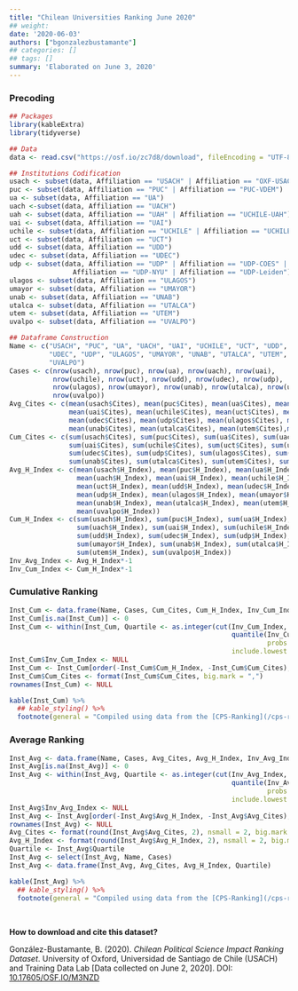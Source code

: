 ```yaml
---
title: "Chilean Universities Ranking June 2020"
## weight:
date: '2020-06-03'
authors: ["bgonzalezbustamante"]
## categories: []
## tags: []
summary: 'Elaborated on June 3, 2020'
---
```


### Precoding

```r
## Packages
library(kableExtra)
library(tidyverse)

## Data
data <- read.csv("https://osf.io/zc7d8/download", fileEncoding = "UTF-8")

## Institutions Codification
usach <- subset(data, Affiliation == "USACH" | Affiliation == "OXF-USACH")
puc <- subset(data, Affiliation == "PUC" | Affiliation == "PUC-VDEM")
ua <- subset(data, Affiliation == "UA")
uach <-subset(data, Affiliation == "UACH")
uah <- subset(data, Affiliation == "UAH" | Affiliation == "UCHILE-UAH")
uai <- subset(data, Affiliation == "UAI")
uchile <- subset(data, Affiliation == "UCHILE" | Affiliation == "UCHILE-UAH")
uct <- subset(data, Affiliation == "UCT")
udd <- subset(data, Affiliation == "UDD")
udec <- subset(data, Affiliation == "UDEC")
udp <- subset(data, Affiliation == "UDP" | Affiliation == "UDP-COES" |
                Affiliation == "UDP-NYU" | Affiliation == "UDP-Leiden")
ulagos <- subset(data, Affiliation == "ULAGOS")
umayor <- subset(data, Affiliation == "UMAYOR")
unab <- subset(data, Affiliation == "UNAB")
utalca <- subset(data, Affiliation == "UTALCA")
utem <- subset(data, Affiliation == "UTEM")
uvalpo <- subset(data, Affiliation == "UVALPO")

## Dataframe Construction
Name <- c("USACH", "PUC", "UA", "UACH", "UAI", "UCHILE", "UCT", "UDD",
          "UDEC", "UDP", "ULAGOS", "UMAYOR", "UNAB", "UTALCA", "UTEM",
          "UVALPO")
Cases <- c(nrow(usach), nrow(puc), nrow(ua), nrow(uach), nrow(uai),
           nrow(uchile), nrow(uct), nrow(udd), nrow(udec), nrow(udp),
           nrow(ulagos), nrow(umayor), nrow(unab), nrow(utalca), nrow(utem),
           nrow(uvalpo))
Avg_Cites <- c(mean(usach$Cites), mean(puc$Cites), mean(ua$Cites), mean(uach$Cites),
               mean(uai$Cites), mean(uchile$Cites), mean(uct$Cites), mean(udd$Cites),
               mean(udec$Cites), mean(udp$Cites), mean(ulagos$Cites), mean(umayor$Cites),
               mean(unab$Cites), mean(utalca$Cites), mean(utem$Cites),mean(uvalpo$Cites))
Cum_Cites <- c(sum(usach$Cites), sum(puc$Cites), sum(ua$Cites), sum(uach$Cites),
               sum(uai$Cites), sum(uchile$Cites), sum(uct$Cites), sum(udd$Cites),
               sum(udec$Cites), sum(udp$Cites), sum(ulagos$Cites), sum(umayor$Cites),
               sum(unab$Cites), sum(utalca$Cites), sum(utem$Cites), sum(uvalpo$Cites))
Avg_H_Index <- c(mean(usach$H_Index), mean(puc$H_Index), mean(ua$H_Index),
                 mean(uach$H_Index), mean(uai$H_Index), mean(uchile$H_Index),
                 mean(uct$H_Index), mean(udd$H_Index), mean(udec$H_Index),
                 mean(udp$H_Index), mean(ulagos$H_Index), mean(umayor$H_Index),
                 mean(unab$H_Index), mean(utalca$H_Index), mean(utem$H_Index),
                 mean(uvalpo$H_Index))
Cum_H_Index <- c(sum(usach$H_Index), sum(puc$H_Index), sum(ua$H_Index),
                 sum(uach$H_Index), sum(uai$H_Index), sum(uchile$H_Index), sum(uct$H_Index),
                 sum(udd$H_Index), sum(udec$H_Index), sum(udp$H_Index), sum(ulagos$H_Index),
                 sum(umayor$H_Index), sum(unab$H_Index), sum(utalca$H_Index),
                 sum(utem$H_Index), sum(uvalpo$H_Index))
Inv_Avg_Index <- Avg_H_Index*-1
Inv_Cum_Index <- Cum_H_Index*-1
```

### Cumulative Ranking

```r
Inst_Cum <- data.frame(Name, Cases, Cum_Cites, Cum_H_Index, Inv_Cum_Index)
Inst_Cum[is.na(Inst_Cum)] <- 0
Inst_Cum <- within(Inst_Cum, Quartile <- as.integer(cut(Inv_Cum_Index,
                                                        quantile(Inv_Cum_Index,
                                                                 probs = 0:4/4),
                                                        include.lowest = TRUE)))
Inst_Cum$Inv_Cum_Index <- NULL
Inst_Cum <- Inst_Cum[order(-Inst_Cum$Cum_H_Index, -Inst_Cum$Cum_Cites), ]
Inst_Cum$Cum_Cites <- format(Inst_Cum$Cum_Cites, big.mark = ",")
rownames(Inst_Cum) <- NULL
```

```r
kable(Inst_Cum) %>%
  ## kable_styling() %>%
  footnote(general = "Compiled using data from the [CPS-Ranking](/cps-ranking/series/2020-06-03-impact-ranking/). Data collected on June 2, 2020.")
```

### Average Ranking

```r
Inst_Avg <- data.frame(Name, Cases, Avg_Cites, Avg_H_Index, Inv_Avg_Index)
Inst_Avg[is.na(Inst_Avg)] <- 0
Inst_Avg <- within(Inst_Avg, Quartile <- as.integer(cut(Inv_Avg_Index,
                                                        quantile(Inv_Avg_Index,
                                                                 probs = 0:4/4),
                                                        include.lowest = TRUE)))
Inst_Avg$Inv_Avg_Index <- NULL
Inst_Avg <- Inst_Avg[order(-Inst_Avg$Avg_H_Index, -Inst_Avg$Avg_Cites), ]
rownames(Inst_Avg) <- NULL
Avg_Cites <- format(round(Inst_Avg$Avg_Cites, 2), nsmall = 2, big.mark = ",")
Avg_H_Index <- format(round(Inst_Avg$Avg_H_Index, 2), nsmall = 2, big.mark = ",")
Quartile <- Inst_Avg$Quartile
Inst_Avg <- select(Inst_Avg, Name, Cases)
Inst_Avg <- data.frame(Inst_Avg, Avg_Cites, Avg_H_Index, Quartile)
```
```r
kable(Inst_Avg) %>%
  ## kable_styling() %>%
  footnote(general = "Compiled using data from the [CPS-Ranking](/cps-ranking/series/2020-06-03-impact-ranking/). Data collected on June 2, 2020.")
```

\

**How to download and cite this dataset?**

González-Bustamante, B. (2020). *Chilean Political Science Impact Ranking Dataset*. University of Oxford, Universidad de Santiago de Chile (USACH) and Training Data Lab [Data collected on June 2, 2020]. DOI: [10.17605/OSF.IO/M3NZD](http://doi.org/10.17605/OSF.IO/M3NZD)
